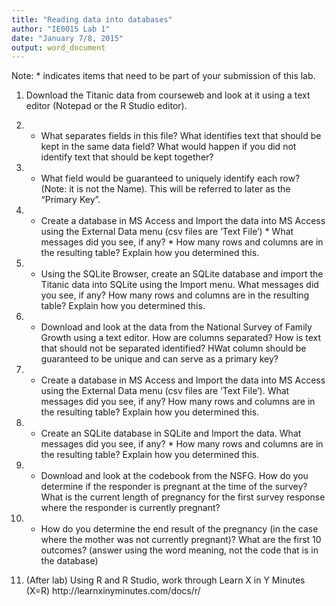 ```yaml
---
title: "Reading data into databases"
author: "IE0015 Lab 1"
date: "January 7/8, 2015"
output: word_document
---
```


Note: * indicates items that need to be part of your submission of this lab.

1.  Download the Titanic data from courseweb and look at it using a text editor (Notepad or the R Studio editor).

2.  * What separates fields in this file?  What identifies text that should be kept in the same data field?  What would happen if you did not identify text that should be kept together?

3.  * What field would be guaranteed to uniquely identify each row? (Note: it is not the Name).  This will be referred to later as the "Primary Key".

4.  * Create a database in MS Access and Import the data into MS Access using the External Data menu (csv files are 'Text File')  *  What messages did you see, if any? * How many rows and columns are in the resulting table?  Explain how you determined this.

5.  *  Using the SQLite Browser, create an SQLite database and import the Titanic data into SQLite using the Import menu.   What messages did you see, if any?  How many rows and columns are in the resulting table?  Explain how you determined this.

6.  * Download and look at the data from the National Survey of Family Growth using a text editor.  How are columns separated?  How is text that should not be separated identified? HWat column should be guaranteed to be unique and can serve as a primary key?

7.  * Create a database in MS Access and Import the data into MS Access using the External Data menu (csv files are 'Text File').  What messages did you see, if any? How many rows and columns are in the resulting table?  Explain how you determined this.

8.  *  Create an SQLite database in SQLite and Import the data. What messages did you see, if any? * How many rows and columns are in the resulting table?  Explain how you determined this.

9.  * Download and look at the codebook from the NSFG.  How do you determine if the responder is pregnant at the time of the survey?  What is the current length of pregnancy for the first survey response where the responder is currently pregnant?

10.  * How do you determine the end result of the pregnancy (in the case where the mother was not currently pregnant)?  What are the first 10 outcomes? (answer using the word meaning, not the code that is in the database)

11.  (After lab)  Using R and R Studio, work through Learn X in Y Minutes (X=R) http://learnxinyminutes.com/docs/r/
